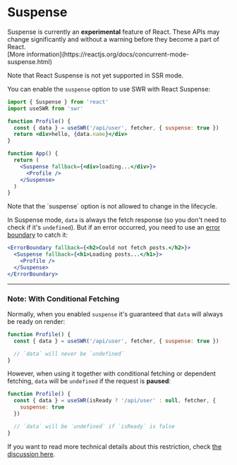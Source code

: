 
# Suspense

<Callout emoji="🚨" type="error">
  Suspense is currently an <strong>experimental</strong> feature of React. These
  APIs may change significantly and without a warning before they become a part
  of React.
  <br />
  [More information](https://reactjs.org/docs/concurrent-mode-suspense.html)
</Callout>

<Callout>Note that React Suspense is not yet supported in SSR mode.</Callout>

You can enable the `suspense` option to use SWR with React Suspense:

```jsx
import { Suspense } from 'react'
import useSWR from 'swr'

function Profile() {
  const { data } = useSWR('/api/user', fetcher, { suspense: true })
  return <div>hello, {data.name}</div>
}

function App() {
  return (
    <Suspense fallback={<div>loading...</div>}>
      <Profile />
    </Suspense>
  )
}
```

<Callout>
  Note that the `suspense` option is not allowed to change in the lifecycle.
</Callout>

In Suspense mode, `data` is always the fetch response (so you don't need to
check if it's `undefined`). But if an error occurred, you need to use an
[error boundary](https://reactjs.org/docs/concurrent-mode-suspense.html#handling-errors)
to catch it:

```jsx
<ErrorBoundary fallback={<h2>Could not fetch posts.</h2>}>
  <Suspense fallback={<h1>Loading posts...</h1>}>
    <Profile />
  </Suspense>
</ErrorBoundary>
```

---

### Note: With Conditional Fetching

Normally, when you enabled `suspense` it's guaranteed that `data` will always be
ready on render:

```jsx
function Profile() {
  const { data } = useSWR('/api/user', fetcher, { suspense: true })

  // `data` will never be `undefined`
}
```

However, when using it together with conditional fetching or dependent fetching,
`data` will be `undefined` if the request is **paused**:

```jsx
function Profile() {
  const { data } = useSWR(isReady ? '/api/user' : null, fetcher, {
    suspense: true
  })

  // `data` will be `undefined` if `isReady` is false
}
```

If you want to read more technical details about this restriction, check
[the discussion here](https://github.com/vercel/swr/pull/357#issuecomment-627089889).
